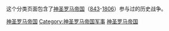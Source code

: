 这个分类页面包含了[[神圣罗马帝国|神圣罗马帝国]]（[[843年|843]]-[[1806年|1806]]）参与过的历史战争。

[[Category:已不存在国家战争|神圣罗马帝国]]
[[Category:神圣罗马帝国军事|Category:神圣罗马帝国军事]]
[[Category:欧洲战争|神圣罗马帝国]]